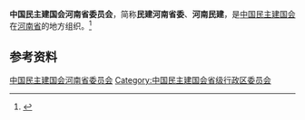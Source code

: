 {{Infobox PRCG
|机构名称 = 中国民主建国会河南省委员会
|标志1    =
|格言1    =
|届数     = 
|任期始   = 
|任期终   =
|职位1    = 主任委员
|人员1    = 
|职位2    = 副主任委员
|人员2    =
|人数2    =
|职位3    =
|人员3    =
|组织法规 = 中国民主建国会章程
|上级机构 = [[中国民主建国会中央委员会|中国民主建国会中央委员会]]
|机构类型 = [[民主党派|民主党派]][[中国一级行政区|省级行政区]][[委员会|委员会]]
|行政级别 = 正厅级
|场所1    = 
|地址1    = 
|邮编1    = 
|电话1    = 
|官网1    = {{url|https://www.hncndca.org/}}
}}
'''中国民主建国会河南省委员会'''，简称'''民建河南省委'''、'''河南民建'''，是[[中国民主建国会|中国民主建国会]]在[[河南省|河南省]]的地方组织。<ref>{{Cite web|title=中国民主建国会章程（二○一二年十二月十九日中国民主建国会第十次全国代表大会通过）|url=http://www.cndca.org.cn/mjzy/mjgk/mjzc/905762/index.html|accessdate=2020-09-02|work=民建中央|archiveurl=https://web.archive.org/web/20160915074236/http://www.cndca.org.cn/mjzy/mjgk/mjzc/905762/index.html|archivedate=2016-09-15|dead-url=no}}</ref>

== 参考资料 ==
{{reflist}}

{{中华人民共和国各省级行政区|委员会|中国民主建国会|仅内地=yes}}

{{Authority control}}
[[Category:中国民主建国会河南省委员会|]]
[[Category:中国民主建国会省级行政区委员会|Category:中国民主建国会省级行政区委员会]]
